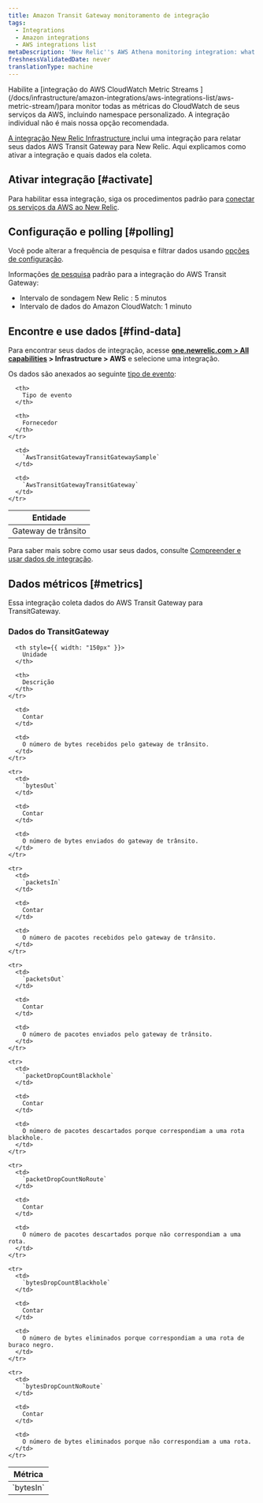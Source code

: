 ```yaml
---
title: Amazon Transit Gateway monitoramento de integração
tags:
  - Integrations
  - Amazon integrations
  - AWS integrations list
metaDescription: 'New Relic''s AWS Athena monitoring integration: what data it reports, and how to enable it.'
freshnessValidatedDate: never
translationType: machine
---
```


<Callout variant="important">
  Habilite a [integração do AWS CloudWatch Metric Streams ](/docs/infrastructure/amazon-integrations/aws-integrations-list/aws-metric-stream/)para monitor todas as métricas do CloudWatch de seus serviços da AWS, incluindo namespace personalizado. A integração individual não é mais nossa opção recomendada.
</Callout>

[A integração New Relic Infrastructure ](/docs/infrastructure/integrations-getting-started/getting-started/introduction-infrastructure-integrations)inclui uma integração para relatar seus dados AWS Transit Gateway para New Relic. Aqui explicamos como ativar a integração e quais dados ela coleta.

## Ativar integração [#activate]

Para habilitar essa integração, siga os procedimentos padrão para [conectar os serviços da AWS ao New Relic](/docs/infrastructure/infrastructure-integrations/getting-started/connect-aws-integrations-infrastructure).

## Configuração e polling [#polling]

Você pode alterar a frequência de pesquisa e filtrar dados usando [opções de configuração](/docs/integrations/new-relic-integrations/getting-started/configure-polling-frequency-data-collection-cloud-integrations).

Informações [de pesquisa](/docs/infrastructure/amazon-integrations/aws-integrations-list/aws-polling-intervals-infrastructure-integrations) padrão para a integração do AWS Transit Gateway:

* Intervalo de sondagem New Relic : 5 minutos
* Intervalo de dados do Amazon CloudWatch: 1 minuto

## Encontre e use dados [#find-data]

Para encontrar seus dados de integração, acesse <DNT>**[one.newrelic.com > All capabilities](https://one.newrelic.com/all-capabilities) > Infrastructure > AWS**</DNT> e selecione uma integração.

Os dados são anexados ao seguinte [tipo de evento](/docs/data-apis/understand-data/new-relic-data-types/#event-data):

<table>
  <thead>
    <tr>
      <th>
        Entidade
      </th>

      <th>
        Tipo de evento
      </th>

      <th>
        Fornecedor
      </th>
    </tr>
  </thead>

  <tbody>
    <tr>
      <td>
        Gateway de trânsito
      </td>

      <td>
        `AwsTransitGatewayTransitGatewaySample`
      </td>

      <td>
        `AwsTransitGatewayTransitGateway`
      </td>
    </tr>
  </tbody>
</table>

Para saber mais sobre como usar seus dados, consulte [Compreender e usar dados de integração](/docs/infrastructure/integrations/find-use-infrastructure-integration-data).

## Dados métricos [#metrics]

Essa integração coleta dados do AWS Transit Gateway para TransitGateway.

### Dados do TransitGateway

<table>
  <thead>
    <tr>
      <th style={{ width: "275px" }}>
        Métrica
      </th>

      <th style={{ width: "150px" }}>
        Unidade
      </th>

      <th>
        Descrição
      </th>
    </tr>
  </thead>

  <tbody>
    <tr>
      <td>
        `bytesIn`
      </td>

      <td>
        Contar
      </td>

      <td>
        O número de bytes recebidos pelo gateway de trânsito.
      </td>
    </tr>

    <tr>
      <td>
        `bytesOut`
      </td>

      <td>
        Contar
      </td>

      <td>
        O número de bytes enviados do gateway de trânsito.
      </td>
    </tr>

    <tr>
      <td>
        `packetsIn`
      </td>

      <td>
        Contar
      </td>

      <td>
        O número de pacotes recebidos pelo gateway de trânsito.
      </td>
    </tr>

    <tr>
      <td>
        `packetsOut`
      </td>

      <td>
        Contar
      </td>

      <td>
        O número de pacotes enviados pelo gateway de trânsito.
      </td>
    </tr>

    <tr>
      <td>
        `packetDropCountBlackhole`
      </td>

      <td>
        Contar
      </td>

      <td>
        O número de pacotes descartados porque correspondiam a uma rota blackhole.
      </td>
    </tr>

    <tr>
      <td>
        `packetDropCountNoRoute`
      </td>

      <td>
        Contar
      </td>

      <td>
        O número de pacotes descartados porque não correspondiam a uma rota.
      </td>
    </tr>

    <tr>
      <td>
        `bytesDropCountBlackhole`
      </td>

      <td>
        Contar
      </td>

      <td>
        O número de bytes eliminados porque correspondiam a uma rota de buraco negro.
      </td>
    </tr>

    <tr>
      <td>
        `bytesDropCountNoRoute`
      </td>

      <td>
        Contar
      </td>

      <td>
        O número de bytes eliminados porque não correspondiam a uma rota.
      </td>
    </tr>
  </tbody>
</table>
